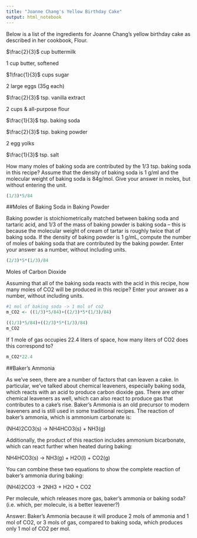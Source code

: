 ```yaml
---
title: "Joanne Chang's Yellow Birthday Cake"
output: html_notebook
---
```


Below is a list of the ingredients for Joanne Chang's yellow birthday cake as described in her cookbook, Flour. 

$\frac{2}{3}$ cup buttermilk

$1$ cup butter, softened

$1\frac{1}{3}$ cups sugar

$2$ large eggs (35g each)

$\frac{2}{3}$ tsp. vanilla extract

$2$ cups & all-purpose flour

$\frac{1}{3}$ tsp. baking soda

$\frac{2}{3}$ tsp. baking powder

$2$ egg yolks

$\frac{1}{3}$ tsp. salt




How many moles of baking soda are contributed by the 1/3 tsp. baking soda in this recipe? Assume that the density of baking soda is 1 g/ml and the molecular weight of baking soda is 84g/mol. Give your answer in moles, but without entering the unit.

```r
(1/3)*5/84
```


##Moles of Baking Soda in Baking Powder

Baking powder is stoichiometrically matched between baking soda and tartaric acid, and 1/3 of the mass of baking powder is baking soda -- this is because the molecular weight of cream of tartar is roughly twice that of baking soda. If the density of baking powder is 1 g/mL, compute the number of moles of baking soda that are contributed by the baking powder. Enter your answer as a number, without including units.


```r

(2/3)*5*(1/3)/84


```

Moles of Carbon Dioxide

Assuming that all of the baking soda reacts with the acid in this recipe, how many moles of CO2 will be produced in this recipe? Enter your answer as a number, without including units.



```r
#1 mol of baking soda -> 1 mol of co2
m_CO2 <- ((1/3)*5/84)+((2/3)*5*(1/3)/84)

((1/3)*5/84)+((2/3)*5*(1/3)/84)
m_CO2


```

If 1 mole of gas occupies 22.4 liters of space, how many liters of CO2 does this correspond to?

```r
m_CO2*22.4
```


##Baker's Ammonia

As we've seen, there are a number of factors that can leaven a cake. In particular, we've talked about chemical leaveners, especially baking soda, which reacts with an acid to produce carbon dioxide gas. There are other chemical leaveners as well, which can also react to produce gas that contributes to a cake's rise.
Baker’s Ammonia is an old precursor to modern leaveners and is still used in some traditional recipes. The reaction of baker’s ammonia, which is ammonium carbonate is:

(NH4)2CO3(s) → NH4HCO3(s) + NH3(g)

Additionally, the product of this reaction includes ammonium bicarbonate, which can react further when heated during baking:

NH4HCO3(s) → NH3(g) + H2O(l) + CO2(g)

You can combine these two equations to show the complete reaction of baker’s ammonia during baking:

(NH4)2CO3 → 2NH3 + H2O + CO2

Per molecule, which releases more gas, baker’s ammonia or baking soda? (i.e. which, per molecule, is a better leavener?)


Answer: Baker's Ammonia because it will produce 2 mols of ammonia and 1 mol of CO2, or 3 mols of gas, compared to baking soda, which produces only 1 mol of CO2 per mol.
